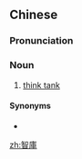 {{also|智库}}
==Chinese==
{{zh-forms|s=智库}}

===Pronunciation===
{{zh-pron
|m=zhìkù
|c=zi3 fu3
|mn=qz,xm,zz:tì-khò͘
|cat=n
}}

===Noun===
{{zh-noun}}

# [[think tank]]

====Synonyms====
* {{zh-l|智囊團}}

[[zh:智庫]]